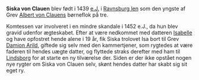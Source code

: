 {{title:Siska von Clauen}}
{{author:Laura Holmegaard}}
{{timestamp:2009-09-19T19:15:47Z}}
{{copyright:Siska von Clauen}}
'''Siska von Clauen''' blev født i 1439 [[e.J.]] i [[Ravnsburg len]] som den yngste af Grev [[Albert von Clauen|Albert von Clauens]] børneflok på tre.

Komtessen var involveret i en mindre skandale i 1452 e.J., da hun blev gravid udenfor ægteskabet. Efter at være nedkommet med datteren [[Isabelle Arild|Isabelle]] og have opfostret hende alene i 19 år, fik Siska trolovet Isa bort til Grev [[Damion Arild]], giftede sig selv med den kammertjener, som rygtedes at være faderen til hendes uægte datter, og flyttede straks derefter med ham til [[Lindsborg]] for at starte en ny tilværelse der. Siden er der ikke opstået nogen nye rygter om Siska von Clauen selv, skønt hendes datter har skabt sig sit eget ry.